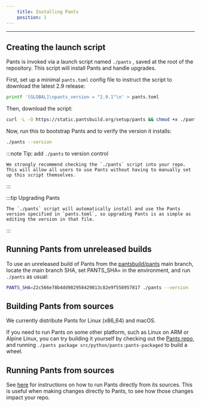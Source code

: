 ```yaml
---
    title: Installing Pants
    position: 1
---
```




---

## Creating the launch script
Pants is invoked via a launch script named `./pants` , saved at the root of the repository. This script will install Pants and handle upgrades.

First, set up a minimal `pants.toml` config file to instruct the script to download the latest 2.9 release:

```bash
printf '[GLOBAL]\npants_version = "2.9.1"\n' > pants.toml
```

Then, download the script:

```bash
curl -L -O https://static.pantsbuild.org/setup/pants && chmod +x ./pants
```

Now, run this to bootstrap Pants and to verify the version it installs:

```bash
./pants --version
```

:::note Tip: add `./pants` to version control

    We strongly recommend checking the `./pants` script into your repo. This will allow all users to use Pants without having to manually set up this script themselves.

:::



:::tip Upgrading Pants

    The `./pants` script will automatically install and use the Pants version specified in `pants.toml`, so upgrading Pants is as simple as editing the version in that file.

:::


## Running Pants from unreleased builds
To use an unreleased build of Pants from the [pantsbuild/pants](https://github.com/pantsbuild/pants) main branch, locate the main branch SHA, set PANTS_SHA=<SHA> in the environment, and run `./pants` as usual:

```bash
PANTS_SHA=22c566e78b4dd982958429813c82e9f558957817 ./pants --version
```
## Building Pants from sources
We currently distribute Pants for Linux (x86_64) and macOS.

If you need to run Pants on some other platform, such as Linux on ARM or Alpine Linux, you can try building it yourself by checking out the [Pants repo](https://github.com/pantsbuild/pants), and running `./pants package src/python/pants:pants-packaged` to build a wheel.
## Running Pants from sources
See [here](doc:running-pants-from-sources) for instructions on how to run Pants directly from its sources. 
This is useful when making changes directly to Pants, to see how those changes impact your repo.